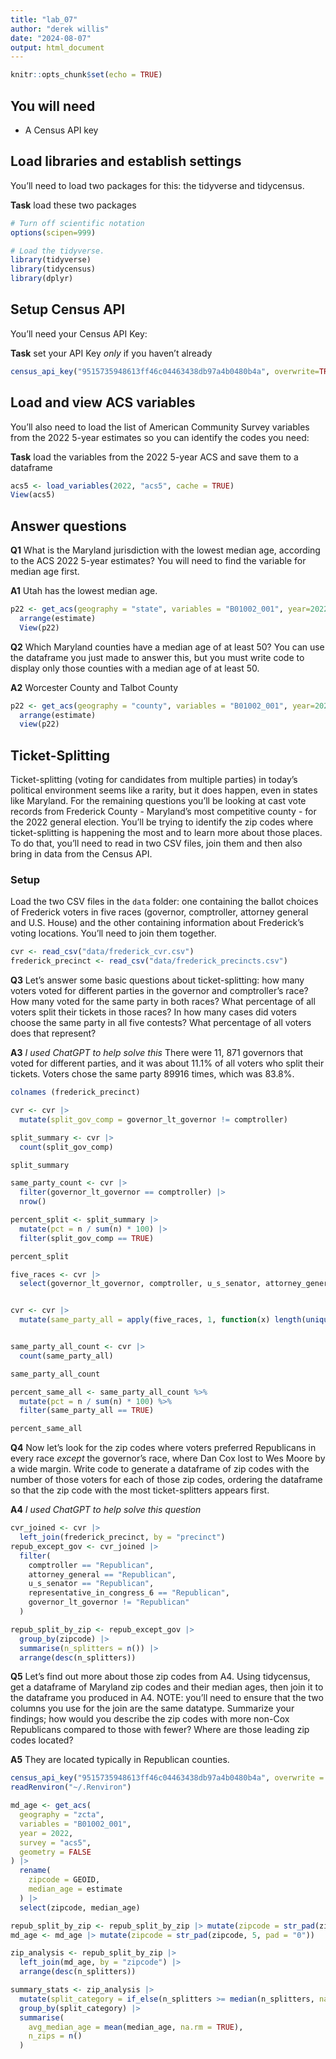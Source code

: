 ```yaml
---
title: "lab_07"
author: "derek willis"
date: "2024-08-07"
output: html_document
---
```


```r
knitr::opts_chunk$set(echo = TRUE)
```

## You will need

-   A Census API key

## Load libraries and establish settings

You'll need to load two packages for this: the tidyverse and tidycensus.

**Task** load these two packages

```r
# Turn off scientific notation
options(scipen=999)

# Load the tidyverse.
library(tidyverse)
library(tidycensus)
library(dplyr)
```

## Setup Census API

You'll need your Census API Key:

**Task** set your API Key *only* if you haven't already

```r
census_api_key("9515735948613ff46c04463438db97a4b0480b4a", overwrite=TRUE)
```

## Load and view ACS variables

You'll also need to load the list of American Community Survey variables from the 2022 5-year estimates so you can identify the codes you need:

**Task** load the variables from the 2022 5-year ACS and save them to a dataframe

```r
acs5 <- load_variables(2022, "acs5", cache = TRUE)
View(acs5)
```

## Answer questions

**Q1** What is the Maryland jurisdiction with the lowest median age, according to the ACS 2022 5-year estimates? You will need to find the variable for median age first.

**A1** Utah has the lowest median age.

```r
p22 <- get_acs(geography = "state", variables = "B01002_001", year=2022) |>
  arrange(estimate)
  View(p22)
```

**Q2** Which Maryland counties have a median age of at least 50? You can use the dataframe you just made to answer this, but you must write code to display only those counties with a median age of at least 50.

**A2** Worcester County and Talbot County

```r
p22 <- get_acs(geography = "county", variables = "B01002_001", year=2022) |>
  arrange(estimate)
  view(p22)
```

## Ticket-Splitting

Ticket-splitting (voting for candidates from multiple parties) in today's political environment seems like a rarity, but it does happen, even in states like Maryland. For the remaining questions you'll be looking at cast vote records from Frederick County - Maryland's most competitive county - for the 2022 general election. You'll be trying to identify the zip codes where ticket-splitting is happening the most and to learn more about those places. To do that, you'll need to read in two CSV files, join them and then also bring in data from the Census API.

### Setup

Load the two CSV files in the `data` folder: one containing the ballot choices of Frederick voters in five races (governor, comptroller, attorney general and U.S. House) and the other containing information about Frederick's voting locations. You'll need to join them together.

```r
cvr <- read_csv("data/frederick_cvr.csv")
frederick_precinct <- read_csv("data/frederick_precincts.csv")
```

**Q3** Let's answer some basic questions about ticket-splitting: how many voters voted for different parties in the governor and comptroller's race? How many voted for the same party in both races? What percentage of all voters split their tickets in those races? In how many cases did voters choose the same party in all five contests? What percentage of all voters does that represent?

**A3** *I used ChatGPT to help solve this* There were 11, 871 governors that voted for different parties, and it was about 11.1% of all voters who split their tickets. Voters chose the same party 89916	times, which was 83.8%. 
```r
colnames (frederick_precinct)
```


```r
cvr <- cvr |>
  mutate(split_gov_comp = governor_lt_governor != comptroller)

split_summary <- cvr |>
  count(split_gov_comp)

split_summary

same_party_count <- cvr |>
  filter(governor_lt_governor == comptroller) |>
  nrow()

percent_split <- split_summary |>
  mutate(pct = n / sum(n) * 100) |>
  filter(split_gov_comp == TRUE)

percent_split

five_races <- cvr |>
  select(governor_lt_governor, comptroller, u_s_senator, attorney_general, representative_in_congress_6)


cvr <- cvr |>
  mutate(same_party_all = apply(five_races, 1, function(x) length(unique(x)) == 1))


same_party_all_count <- cvr |>
  count(same_party_all)

same_party_all_count

percent_same_all <- same_party_all_count %>%
  mutate(pct = n / sum(n) * 100) %>%
  filter(same_party_all == TRUE)

percent_same_all

```

**Q4** Now let's look for the zip codes where voters preferred Republicans in every race *except* the governor's race, where Dan Cox lost to Wes Moore by a wide margin. Write code to generate a dataframe of zip codes with the number of those voters for each of those zip codes, ordering the dataframe so that the zip code with the most ticket-splitters appears first.

**A4** *I used ChatGPT to help solve this question* 

```r
cvr_joined <- cvr |>
  left_join(frederick_precinct, by = "precinct") 
repub_except_gov <- cvr_joined |>
  filter(
    comptroller == "Republican",
    attorney_general == "Republican",
    u_s_senator == "Republican",
    representative_in_congress_6 == "Republican",
    governor_lt_governor != "Republican"
  )

repub_split_by_zip <- repub_except_gov |>
  group_by(zipcode) |>
  summarise(n_splitters = n()) |>
  arrange(desc(n_splitters))
```

**Q5** Let's find out more about those zip codes from A4. Using tidycensus, get a dataframe of Maryland zip codes and their median ages, then join it to the dataframe you produced in A4. NOTE: you'll need to ensure that the two columns you use for the join are the same datatype. Summarize your findings; how would you describe the zip codes with more non-Cox Republicans compared to those with fewer? Where are those leading zip codes located?

**A5** They are located typically in Republican counties. 

```r
census_api_key("9515735948613ff46c04463438db97a4b0480b4a", overwrite = TRUE)
readRenviron("~/.Renviron")

md_age <- get_acs(
  geography = "zcta",
  variables = "B01002_001",  
  year = 2022,
  survey = "acs5",
  geometry = FALSE
) |>
  rename(
    zipcode = GEOID,
    median_age = estimate
  ) |>
  select(zipcode, median_age)

repub_split_by_zip <- repub_split_by_zip |> mutate(zipcode = str_pad(zipcode, 5, pad = "0"))
md_age <- md_age |> mutate(zipcode = str_pad(zipcode, 5, pad = "0"))

zip_analysis <- repub_split_by_zip |>
  left_join(md_age, by = "zipcode") |>
  arrange(desc(n_splitters))

summary_stats <- zip_analysis |>
  mutate(split_category = if_else(n_splitters >= median(n_splitters, na.rm = TRUE), "High", "Low")) |>
  group_by(split_category) |>
  summarise(
    avg_median_age = mean(median_age, na.rm = TRUE),
    n_zips = n()
  )



```



